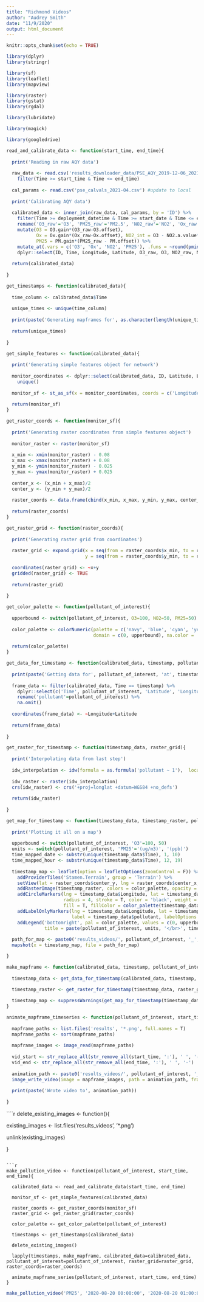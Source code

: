 ```yaml
---
title: "Richmond Videos"
author: "Audrey Smith"
date: "11/9/2020"
output: html_document
---
```


```r
knitr::opts_chunk$set(echo = TRUE)
```

```r
library(dplyr)
library(stringr)

library(sf) 
library(leaflet) 
library(mapview)

library(raster)
library(gstat)
library(rgdal)

library(lubridate)

library(magick)

library(googledrive)
```

```r
read_and_calibrate_data <- function(start_time, end_time){
  
  print('Reading in raw AQY data')
  
  raw_data <- read.csv('results_downloader_data/PSE_AQY_2019-12-06_2021-01-04_freq_10.csv') %>% #update to local 
    filter(Time >= start_time & Time <= end_time)
  
  cal_params <- read.csv('pse_calvals_2021-04.csv') #update to local
  
  print('Calibrating AQY data')
  
  calibrated_data <- inner_join(raw_data, cal_params, by = 'ID') %>%
    filter(Time >= deployment_datetime & Time >= start_date & Time <= end_date) %>%
    rename('O3_raw'='O3', 'PM25_raw'='PM2.5', 'NO2_raw'='NO2', 'Ox_raw'='Ox') %>%
    mutate(O3 = O3.gain*(O3_raw-O3.offset), 
           Ox = Ox.gain*(Ox_raw-Ox.offset), NO2_int = O3 - NO2.a.value*Ox, NO2 = NO2.gain*(NO2_int-NO2.offset),
           PM25 = PM.gain*(PM25_raw - PM.offset)) %>%
    mutate_at(.vars = c('O3', 'Ox', 'NO2', 'PM25'), .funs = ~round(pmin(pmax(.x, 0), 500), 1)) %>%
    dplyr::select(ID, Time, Longitude, Latitude, O3_raw, O3, NO2_raw, NO2, PM25_raw, PM25, RH, TEMP, DP)
  
  return(calibrated_data)
  
}
```

```r
get_timestamps <- function(calibrated_data){
  
  time_column <- calibrated_data$Time
  
  unique_times <- unique(time_column)
  
  print(paste('Generating mapframes for', as.character(length(unique_times)), 'timestamps'))
  
  return(unique_times)
  
}
```

```r
get_simple_features <- function(calibrated_data){
  
  print('Generating simple features object for network')
  
  monitor_coordinates <- dplyr::select(calibrated_data, ID, Latitude, Longitude) %>%
    unique()
  
  monitor_sf <- st_as_sf(x = monitor_coordinates, coords = c('Longitude', 'Latitude'), crs = 4326, na.fail = F)
  
  return(monitor_sf)
}
```

```r
get_raster_coords <- function(monitor_sf){
  
  print('Generating raster coordinates from simple features object')
  
  monitor_raster <- raster(monitor_sf)
  
  x_min <- xmin(monitor_raster) - 0.08
  x_max <- xmax(monitor_raster) + 0.08
  y_min <- ymin(monitor_raster) - 0.025
  y_max <- ymax(monitor_raster) + 0.025
  
  center_x <- (x_min + x_max)/2
  center_y <- (y_min + y_max)/2
  
  raster_coords <- data.frame(cbind(x_min, x_max, y_min, y_max, center_x, center_y))
  
  return(raster_coords)
}
```

```r
get_raster_grid <- function(raster_coords){
  
  print('Generating raster grid from coordinates')
  
  raster_grid <- expand.grid(x = seq(from = raster_coords$x_min, to = raster_coords$x_max, by = 0.0008),
                             y = seq(from = raster_coords$y_min, to = raster_coords$y_max, by = 0.0008))
  
  coordinates(raster_grid) <- ~x+y
  gridded(raster_grid) <- TRUE
  
  return(raster_grid)
  
}
```

```r
get_color_palette <- function(pollutant_of_interest){
  
  upperbound <- switch(pollutant_of_interest, O3=100, NO2=50, PM25=50)
  
  color_palette <- colorNumeric(palette = c('navy', 'blue', 'cyan', 'yellow', 'red', 'red3'), 
                                domain = c(0, upperbound), na.color = 'darkred')
  
  return(color_palette)
}
```

```r
get_data_for_timestamp <- function(calibrated_data, timestamp, pollutant_of_interest){
  
  print(paste('Getting data for', pollutant_of_interest, 'at', timestamp))
  
  frame_data <- filter(calibrated_data, Time == timestamp) %>%
    dplyr::select(c('Time', pollutant_of_interest, 'Latitude', 'Longitude')) %>%
    rename('pollutant'=pollutant_of_interest) %>%
    na.omit()
  
  coordinates(frame_data) <- ~Longitude+Latitude
  
  return(frame_data)
  
}
```

```r
get_raster_for_timestamp <- function(timestamp_data, raster_grid){
  
  print('Interpolating data from last step')
  
  idw_interpolation <- idw(formula = as.formula('pollutant ~ 1'),  locations = timestamp_data, newdata = raster_grid)
  
  idw_raster <- raster(idw_interpolation)
  crs(idw_raster) <- crs('+proj=longlat +datum=WGS84 +no_defs')
  
  return(idw_raster)
  
}
```

```r
get_map_for_timestamp <- function(timestamp_data, timestamp_raster, pollutant_of_interest, raster_coords, color_palette){
  
  print('Plotting it all on a map')
  
  upperbound <- switch(pollutant_of_interest, 'O3'=100, 50)
  units <- switch(pollutant_of_interest, 'PM25'='(ug/m3)', '(ppb)')
  time_mapped_date <- substr(unique(timestamp_data$Time), 1, 10)
  time_mapped_hour <- substr(unique(timestamp_data$Time), 12, 19)
  
  timestamp_map <- leaflet(option = leafletOptions(zoomControl = F)) %>%
    addProviderTiles('Stamen.Terrain', group = 'Terrain') %>%
    setView(lat = raster_coords$center_y, lng = raster_coords$center_x, zoom = 13) %>%
    addRasterImage(timestamp_raster, colors = color_palette, opacity = 0.5, project = F) %>%
    addCircleMarkers(lng = timestamp_data$Longitude, lat = timestamp_data$Latitude, 
                     radius = 4, stroke = T, color = 'black', weight = 1, 
                     fill = T, fillColor = color_palette(timestamp_data$pollutant), fillOpacity = 1) %>%
    addLabelOnlyMarkers(lng = timestamp_data$Longitude, lat = timestamp_data$Latitude, 
                        label = timestamp_data$pollutant, labelOptions = labelOptions(noHide = TRUE, direction = 'bottom', textOnly = TRUE)) %>%
    addLegend('bottomright', pal = color_palette, values = c(0, upperbound), 
              title = paste(pollutant_of_interest, units, '</br>', time_mapped_date, '</br>', time_mapped_hour), opacity = 1)
  
  path_for_map <- paste0('results_videos/', pollutant_of_interest, '_', time_mapped_date, '_', str_remove_all(time_mapped_hour, ':'), '.png')
  mapshot(x = timestamp_map, file = path_for_map)

}
```

```r
make_mapframe <- function(calibrated_data, timestamp, pollutant_of_interest, raster_grid, raster_coords){
  
  timestamp_data <- get_data_for_timestamp(calibrated_data, timestamp, pollutant_of_interest)

  timestamp_raster <- get_raster_for_timestamp(timestamp_data, raster_grid)
  
  timestamp_map <- suppressWarnings(get_map_for_timestamp(timestamp_data, timestamp_raster, pollutant_of_interest, raster_coords, color_palette))
}
```

```r
animate_mapframe_timeseries <- function(pollutant_of_interest, start_time, end_time){
  
  mapframe_paths <- list.files('results', '*.png', full.names = T)
  mapframe_paths <- sort(mapframe_paths)
  
  mapframe_images <- image_read(mapframe_paths)
  
  vid_start <- str_replace_all(str_remove_all(start_time, ':'), ' ', '-')
  vid_end <- str_replace_all(str_remove_all(end_time, ':'), ' ', '-')
  
  animation_path <- paste0('results_videos/', pollutant_of_interest, '_', vid_start, '_', vid_end, '.mp4')
  image_write_video(image = mapframe_images, path = animation_path, framerate = 4)
  
  print(paste('Wrote video to', animation_path))
  
}
```

````r
delete_existing_images <- function(){
  
  existing_images <- list.files('results_videos', '*.png')
  
  unlink(existing_images)
  
}
```

```r
make_pollution_video <- function(pollutant_of_interest, start_time, end_time){
  
  calibrated_data <- read_and_calibrate_data(start_time, end_time)
  
  monitor_sf <- get_simple_features(calibrated_data)
  
  raster_coords <- get_raster_coords(monitor_sf)
  raster_grid <- get_raster_grid(raster_coords)
  
  color_palette <- get_color_palette(pollutant_of_interest)
  
  timestamps <- get_timestamps(calibrated_data)
  
  delete_existing_images()
  
  lapply(timestamps, make_mapframe, calibrated_data=calibrated_data, pollutant_of_interest=pollutant_of_interest, raster_grid=raster_grid, raster_coords=raster_coords)
  
  animate_mapframe_series(pollutant_of_interest, start_time, end_time)
}
```

```r
make_pollution_video('PM25', '2020-08-20 00:00:00', '2020-08-20 01:00:00')
```


















